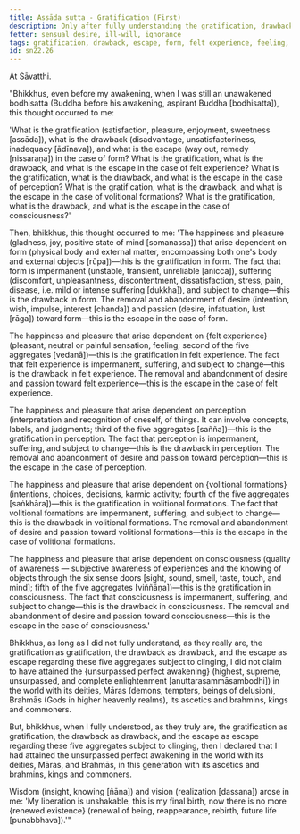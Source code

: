 ```yaml
---
title: Assāda sutta - Gratification (First)
description: Only after fully understanding the gratification, drawback, and escape in the case of form, felt experience, perception, volitional formations, and consciousness, the Buddha declared that he had attained the unsurpassed perfect awakening.
fetter: sensual desire, ill-will, ignorance
tags: gratification, drawback, escape, form, felt experience, feeling, perception, volitional formations, consciousness, sensual desire, ill-will, ignorance, awakening, impermanence, suffering, sn, sn22-34, sn22
id: sn22.26
---
```


At Sāvatthi.

"Bhikkhus, even before my awakening, when I was still an unawakened bodhisatta (Buddha before his awakening, aspirant Buddha [bodhisatta]), this thought occurred to me:

'What is the gratification (satisfaction, pleasure, enjoyment, sweetness [assāda]), what is the drawback (disadvantage, unsatisfactoriness, inadequacy [ādīnava]), and what is the escape (way out, remedy [nissaraṇa]) in the case of form?
What is the gratification, what is the drawback, and what is the escape in the case of felt experience?
What is the gratification, what is the drawback, and what is the escape in the case of perception?
What is the gratification, what is the drawback, and what is the escape in the case of volitional formations?
What is the gratification, what is the drawback, and what is the escape in the case of consciousness?'

Then, bhikkhus, this thought occurred to me: 'The happiness and pleasure (gladness, joy, positive state of mind [somanassa]) that arise dependent on form (physical body and external matter, encompassing both one's body and external objects [rūpa])—this is the gratification in form. The fact that form is impermanent (unstable, transient, unreliable [anicca]), suffering (discomfort, unpleasantness, discontentment, dissatisfaction, stress, pain, disease, i.e. mild or intense suffering [dukkha]), and subject to change—this is the drawback in form. The removal and abandonment of desire (intention, wish, impulse, interest [chanda]) and passion (desire, infatuation, lust [rāga]) toward form—this is the escape in the case of form.

The happiness and pleasure that arise dependent on \{felt experience} (pleasant, neutral or painful sensation, feeling; second of the five aggregates [vedanā])—this is the gratification in felt experience. The fact that felt experience is impermanent, suffering, and subject to change—this is the drawback in felt experience. The removal and abandonment of desire and passion toward felt experience—this is the escape in the case of felt experience.

The happiness and pleasure that arise dependent on perception (interpretation and recognition of oneself, of things. It can involve concepts, labels, and judgments; third of the five aggregates [sañña])—this is the gratification in perception. The fact that perception is impermanent, suffering, and subject to change—this is the drawback in perception. The removal and abandonment of desire and passion toward perception—this is the escape in the case of perception.

The happiness and pleasure that arise dependent on \{volitional formations} (intentions, choices, decisions, karmic activity; fourth of the five aggregates [saṅkhāra])—this is the gratification in volitional formations. The fact that volitional formations are impermanent, suffering, and subject to change—this is the drawback in volitional formations. The removal and abandonment of desire and passion toward volitional formations—this is the escape in the case of volitional formations.

The happiness and pleasure that arise dependent on consciousness (quality of awareness — subjective awareness of experiences and the knowing of objects through the six sense doors [sight, sound, smell, taste, touch, and mind]; fifth of the five aggregates [viññāṇa])—this is the gratification in consciousness. The fact that consciousness is impermanent, suffering, and subject to change—this is the drawback in consciousness. The removal and abandonment of desire and passion toward consciousness—this is the escape in the case of consciousness.'

Bhikkhus, as long as I did not fully understand, as they really are, the gratification as gratification, the drawback as drawback, and the escape as escape regarding these five aggregates subject to clinging, I did not claim to have attained the \{unsurpassed perfect awakening} (highest, supreme, unsurpassed, and complete enlightenment [anuttarasammāsambodhi]) in the world with its deities, Māras (demons, tempters, beings of delusion), Brahmās (Gods in higher heavenly realms), its ascetics and brahmins, kings and commoners.

But, bhikkhus, when I fully understood, as they truly are, the gratification as gratification, the drawback as drawback, and the escape as escape regarding these five aggregates subject to clinging, then I declared that I had attained the unsurpassed perfect awakening in the world with its deities, Māras, and Brahmās, in this generation with its ascetics and brahmins, kings and commoners.

Wisdom (insight, knowing [ñāṇa]) and vision (realization [dassana]) arose in me: 'My liberation is unshakable, this is my final birth, now there is no more \{renewed existence} (renewal of being, reappearance, rebirth, future life [punabbhava]).'"